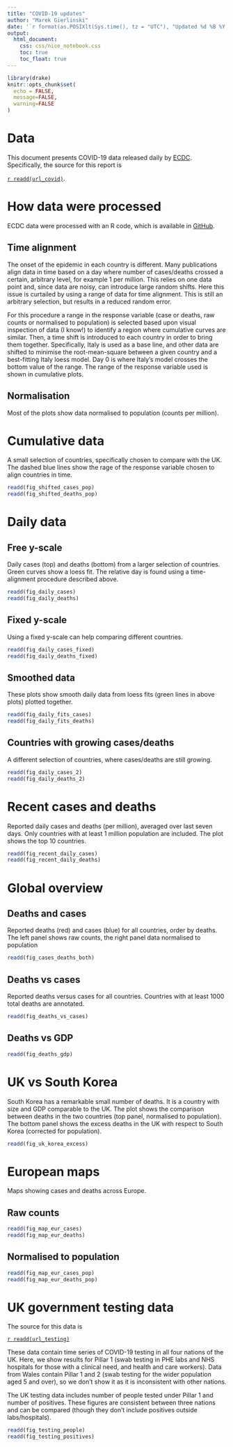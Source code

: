 ```yaml
---
title: "COVID-19 updates"
author: "Marek Gierlinski"
date: '`r format(as.POSIXlt(Sys.time(), tz = "UTC"), "Updated %d %B %Y, %H:%M:%S UTC")`'
output:
  html_document:
    css: css/nice_notebook.css
    toc: true
    toc_float: true
---
```


```r
library(drake)
knitr::opts_chunk$set(
  echo = FALSE,
  message=FALSE,
  warning=FALSE
)
```


# Data

This document presents COVID-19 data released daily by [ECDC](https://www.ecdc.europa.eu/en). Specifically, the source for this report is

[`r readd(url_covid)`](`r readd(url_covid)`).


# How data were processed

ECDC data were processed with an R code, which is available in [GitHub](https://github.com/MarekGierlinski/COVID-19).

## Time alignment

The onset of the epidemic in each country is different. Many publications align data in time based on a day where number of cases/deaths crossed a certain, arbitrary level, for example 1 per million. This relies on one data point and, since data are noisy, can introduce large random shifts. Here this issue is curtailed by using a range of data for time alignment. This is still an arbitrary selection, but results in a reduced random error.

For this procedure a range in the response variable (case or deaths, raw counts or normalised to population) is selected based upon visual inspection of data (I know!) to identify a region where cumulative curves are similar. Then, a time shift is introduced to each country in order to bring them together. Specifically, Italy is used as a base line, and other data are shifted to minimise the root-mean-square between a given country and a best-fitting Italy loess model. Day 0 is where Italy's model crosses the bottom value of the range. The range of the response variable used is shown in cumulative plots.

## Normalisation

Most of the plots show data normalised to population (counts per million). 

# Cumulative data

A small selection of countries, specifically chosen to compare with the UK. The dashed blue lines show the rage of the response variable chosen to align countries in time.

```r
readd(fig_shifted_cases_pop)
readd(fig_shifted_deaths_pop)
```

# Daily data

## Free y-scale

Daily cases (top) and deaths (bottom) from a larger selection of countries. Green curves show a loess fit. The relative day is found using a time-alignment procedure described above.

```r
readd(fig_daily_cases)
readd(fig_daily_deaths)
```

## Fixed y-scale

Using a fixed y-scale can help comparing different countries.

```r
readd(fig_daily_cases_fixed)
readd(fig_daily_deaths_fixed)
```


## Smoothed data

These plots show smooth daily data from loess fits (green lines in above plots) plotted together.


```r
readd(fig_daily_fits_cases)
readd(fig_daily_fits_deaths)
```


## Countries with growing cases/deaths

A different selection of countries, where cases/deaths are still growing.


```r
readd(fig_daily_cases_2)
readd(fig_daily_deaths_2)
```


# Recent cases and deaths

Reported daily cases and deaths (per million), averaged over last seven days. Only countries with at least 1 million population are included. The plot shows the top 10 countries.

```r
readd(fig_recent_daily_cases)
readd(fig_recent_daily_deaths)
```

# Global overview

## Deaths and cases

Reported deaths (red) and cases (blue) for all countries, order by deaths. The left panel shows raw counts, the right panel data normalised to population

```r
readd(fig_cases_deaths_both)
```


## Deaths vs cases

Reported deaths versus cases for all countries. Countries with at least 1000 total deaths are annotated.

```r
readd(fig_deaths_vs_cases)
```

## Deaths vs GDP

```r
readd(fig_deaths_gdp)
```

# UK vs South Korea

South Korea has a remarkable small number of deaths. It is a country with size and GDP comparable to the UK. The plot shows the comparison between deaths in the two countries (top panel, normalised to population). The bottom panel shows the excess deaths in the UK with respect to South Korea (corrected for population).

```r
readd(fig_uk_korea_excess)
```


# European maps

Maps showing cases and deaths across Europe.

## Raw counts

```r
readd(fig_map_eur_cases)
readd(fig_map_eur_deaths)
```

## Normalised to population

```r
readd(fig_map_eur_cases_pop)
readd(fig_map_eur_deaths_pop)
```


# UK government testing data

The source for this data is

[`r readd(url_testing)`](`r readd(url_testing)`)

These data contain time series of COVID-19 testing in all four nations of the UK. Here, we show results for Pillar 1 (swab testing in PHE labs and NHS hospitals for those with a clinical need, and health and care workers). Data from Wales contain Pillar 1 and 2 (swab testing for the wider population aged 5 and over), so we don't show it as it is inconsistent with other nations.

The UK testing data includes number of people tested under Pillar 1 and number of positives. These figures are consistent between three nations and can be compared (though they don't include positives outside labs/hospitals).

```r
readd(fig_testing_people)
readd(fig_testing_positives)
```